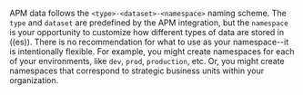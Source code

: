 
APM data follows the `<type>-<dataset>-<namespace>` naming scheme.
The `type` and `dataset` are predefined by the APM integration,
but the `namespace` is your opportunity to customize how different types of data are stored in ((es)).
There is no recommendation for what to use as your namespace--it is intentionally flexible.
For example, you might create namespaces for each of your environments,
like `dev`, `prod`, `production`, etc.
Or, you might create namespaces that correspond to strategic business units within your organization.
